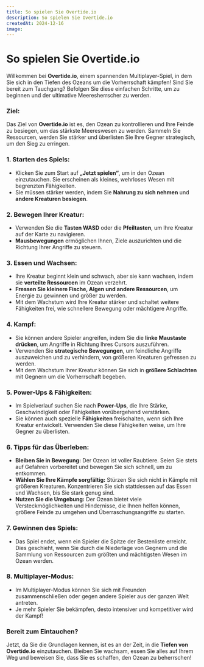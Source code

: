 ```yaml
---
title: So spielen Sie Overtide.io
description: So spielen Sie Overtide.io
createdAt: 2024-12-16
image:
---
```


# So spielen Sie Overtide.io



Willkommen bei **Overtide.io**, einem spannenden Multiplayer-Spiel, in dem Sie sich in den Tiefen des Ozeans um die Vorherrschaft kämpfen! Sind Sie bereit zum Tauchgang? Befolgen Sie diese einfachen Schritte, um zu beginnen und der ultimative Meeresherrscher zu werden.

### **Ziel:**
Das Ziel von **Overtide.io** ist es, den Ozean zu kontrollieren und Ihre Feinde zu besiegen, um das stärkste Meereswesen zu werden. Sammeln Sie Ressourcen, werden Sie stärker und überlisten Sie Ihre Gegner strategisch, um den Sieg zu erringen.

### **1. Starten des Spiels:**
- Klicken Sie zum Start auf **„Jetzt spielen“**, um in den Ozean einzutauchen. Sie erscheinen als kleines, wehrloses Wesen mit begrenzten Fähigkeiten.
- Sie müssen stärker werden, indem Sie **Nahrung zu sich nehmen** und **andere Kreaturen besiegen**.

### **2. Bewegen Ihrer Kreatur:**
- Verwenden Sie die **Tasten WASD** oder die **Pfeiltasten**, um Ihre Kreatur auf der Karte zu navigieren.
- **Mausbewegungen** ermöglichen Ihnen, Ziele auszurichten und die Richtung Ihrer Angriffe zu steuern.

### **3. Essen und Wachsen:**
- Ihre Kreatur beginnt klein und schwach, aber sie kann wachsen, indem sie **verteilte Ressourcen** im Ozean verzehrt.
- **Fressen Sie kleinere Fische, Algen und andere Ressourcen**, um Energie zu gewinnen und größer zu werden.
- Mit dem Wachstum wird Ihre Kreatur stärker und schaltet weitere Fähigkeiten frei, wie schnellere Bewegung oder mächtigere Angriffe.

### **4. Kampf:**
- Sie können andere Spieler angreifen, indem Sie die **linke Maustaste drücken**, um Angriffe in Richtung Ihres Cursors auszuführen.
- Verwenden Sie **strategische Bewegungen**, um feindliche Angriffe auszuweichen und zu verhindern, von größeren Kreaturen gefressen zu werden.
- Mit dem Wachstum Ihrer Kreatur können Sie sich in **größere Schlachten** mit Gegnern um die Vorherrschaft begeben.

### **5. Power-Ups & Fähigkeiten:**
- Im Spielverlauf suchen Sie nach **Power-Ups**, die Ihre Stärke, Geschwindigkeit oder Fähigkeiten vorübergehend verstärken.
- Sie können auch spezielle **Fähigkeiten** freischalten, wenn sich Ihre Kreatur entwickelt. Verwenden Sie diese Fähigkeiten weise, um Ihre Gegner zu überlisten.

### **6. Tipps für das Überleben:**
- **Bleiben Sie in Bewegung:** Der Ozean ist voller Raubtiere. Seien Sie stets auf Gefahren vorbereitet und bewegen Sie sich schnell, um zu entkommen.
- **Wählen Sie Ihre Kämpfe sorgfältig:** Stürzen Sie sich nicht in Kämpfe mit größeren Kreaturen. Konzentrieren Sie sich stattdessen auf das Essen und Wachsen, bis Sie stark genug sind.
- **Nutzen Sie die Umgebung:** Der Ozean bietet viele Versteckmöglichkeiten und Hindernisse, die Ihnen helfen können, größere Feinde zu umgehen und Überraschungsangriffe zu starten.

### **7. Gewinnen des Spiels:**
- Das Spiel endet, wenn ein Spieler die Spitze der Bestenliste erreicht. Dies geschieht, wenn Sie durch die Niederlage von Gegnern und die Sammlung von Ressourcen zum größten und mächtigsten Wesen im Ozean werden.

### **8. Multiplayer-Modus:**
- Im Multiplayer-Modus können Sie sich mit Freunden zusammenschließen oder gegen andere Spieler aus der ganzen Welt antreten.
- Je mehr Spieler Sie bekämpfen, desto intensiver und kompetitiver wird der Kampf!

### **Bereit zum Eintauchen?**
Jetzt, da Sie die Grundlagen kennen, ist es an der Zeit, in die **Tiefen von Overtide.io** einzutauchen. Bleiben Sie wachsam, essen Sie alles auf Ihrem Weg und beweisen Sie, dass Sie es schaffen, den Ozean zu beherrschen!